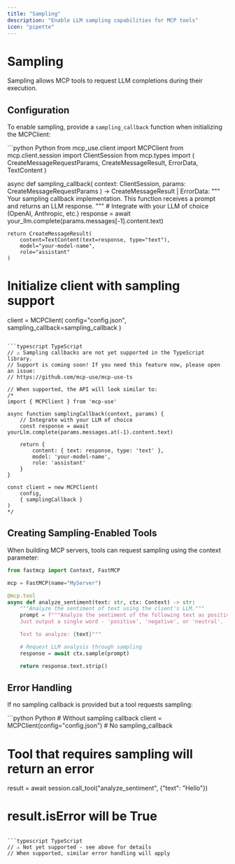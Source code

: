 ```yaml
---
title: "Sampling"
description: "Enable LLM sampling capabilities for MCP tools"
icon: "pipette"
---
```


# Sampling

<Info>
Sampling allows MCP tools to request LLM completions during their execution.
</Info>

## Configuration

To enable sampling, provide a `sampling_callback` function when initializing the MCPClient:

<CodeGroup>
```python Python
from mcp_use.client import MCPClient
from mcp.client.session import ClientSession
from mcp.types import (
    CreateMessageRequestParams,
    CreateMessageResult,
    ErrorData,
    TextContent
)

async def sampling_callback(
    context: ClientSession,
    params: CreateMessageRequestParams
) -> CreateMessageResult | ErrorData:
    """
    Your sampling callback implementation.
    This function receives a prompt and returns an LLM response.
    """
    # Integrate with your LLM of choice (OpenAI, Anthropic, etc.)
    response = await your_llm.complete(params.messages[-1].content.text)

    return CreateMessageResult(
        content=TextContent(text=response, type="text"),
        model="your-model-name",
        role="assistant"
    )

# Initialize client with sampling support
client = MCPClient(
    config="config.json",
    sampling_callback=sampling_callback
)
```

```typescript TypeScript
// ⚠️ Sampling callbacks are not yet supported in the TypeScript library.
// Support is coming soon! If you need this feature now, please open an issue:
// https://github.com/mcp-use/mcp-use-ts

// When supported, the API will look similar to:
/*
import { MCPClient } from 'mcp-use'

async function samplingCallback(context, params) {
    // Integrate with your LLM of choice
    const response = await yourLlm.complete(params.messages.at(-1).content.text)

    return {
        content: { text: response, type: 'text' },
        model: 'your-model-name',
        role: 'assistant'
    }
}

const client = new MCPClient(
    config,
    { samplingCallback }
)
*/
```
</CodeGroup>


## Creating Sampling-Enabled Tools

When building MCP servers, tools can request sampling using the context parameter:

```python
from fastmcp import Context, FastMCP

mcp = FastMCP(name="MyServer")

@mcp.tool
async def analyze_sentiment(text: str, ctx: Context) -> str:
    """Analyze the sentiment of text using the client's LLM."""
    prompt = f"""Analyze the sentiment of the following text as positive, negative, or neutral.
    Just output a single word - 'positive', 'negative', or 'neutral'.

    Text to analyze: {text}"""

    # Request LLM analysis through sampling
    response = await ctx.sample(prompt)

    return response.text.strip()
```

## Error Handling

If no sampling callback is provided but a tool requests sampling:

<CodeGroup>
```python Python
# Without sampling callback
client = MCPClient(config="config.json")  # No sampling_callback

# Tool that requires sampling will return an error
result = await session.call_tool("analyze_sentiment", {"text": "Hello"})
# result.isError will be True
```

```typescript TypeScript
// ⚠️ Not yet supported - see above for details
// When supported, similar error handling will apply
```
</CodeGroup>
